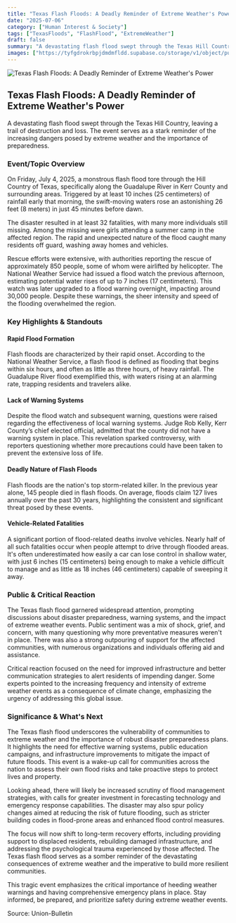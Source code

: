 ```yaml
---
title: "Texas Flash Floods: A Deadly Reminder of Extreme Weather's Power"
date: "2025-07-06"
category: ["Human Interest & Society"]
tags: ["TexasFloods", "FlashFlood", "ExtremeWeather"]
draft: false
summary: "A devastating flash flood swept through the Texas Hill Country, leaving a trail of destruction and loss. The event serves as a stark reminder of the increasing dangers posed by extreme weather and the importance of preparedness."
images: ["https://tyfgdrokrbpjdmdmfldd.supabase.co/storage/v1/object/public/image/2025-07-06-00-03-19-277-04-00.jpg"]
---
```



![Texas Flash Floods: A Deadly Reminder of Extreme Weather's Power](https://tyfgdrokrbpjdmdmfldd.supabase.co/storage/v1/object/public/image/2025-07-06-00-03-19-277-04-00.jpg)

## Texas Flash Floods: A Deadly Reminder of Extreme Weather's Power

A devastating flash flood swept through the Texas Hill Country, leaving a trail of destruction and loss. The event serves as a stark reminder of the increasing dangers posed by extreme weather and the importance of preparedness.

### Event/Topic Overview

On Friday, July 4, 2025, a monstrous flash flood tore through the Hill Country of Texas, specifically along the Guadalupe River in Kerr County and surrounding areas. Triggered by at least 10 inches (25 centimeters) of rainfall early that morning, the swift-moving waters rose an astonishing 26 feet (8 meters) in just 45 minutes before dawn.

The disaster resulted in at least 32 fatalities, with many more individuals still missing. Among the missing were girls attending a summer camp in the affected region. The rapid and unexpected nature of the flood caught many residents off guard, washing away homes and vehicles.

Rescue efforts were extensive, with authorities reporting the rescue of approximately 850 people, some of whom were airlifted by helicopter. The National Weather Service had issued a flood watch the previous afternoon, estimating potential water rises of up to 7 inches (17 centimeters). This watch was later upgraded to a flood warning overnight, impacting around 30,000 people. Despite these warnings, the sheer intensity and speed of the flooding overwhelmed the region.

### Key Highlights & Standouts

#### Rapid Flood Formation

Flash floods are characterized by their rapid onset. According to the National Weather Service, a flash flood is defined as flooding that begins within six hours, and often as little as three hours, of heavy rainfall. The Guadalupe River flood exemplified this, with waters rising at an alarming rate, trapping residents and travelers alike.

#### Lack of Warning Systems

Despite the flood watch and subsequent warning, questions were raised regarding the effectiveness of local warning systems. Judge Rob Kelly, Kerr County’s chief elected official, admitted that the county did not have a warning system in place. This revelation sparked controversy, with reporters questioning whether more precautions could have been taken to prevent the extensive loss of life.

#### Deadly Nature of Flash Floods

Flash floods are the nation's top storm-related killer. In the previous year alone, 145 people died in flash floods. On average, floods claim 127 lives annually over the past 30 years, highlighting the consistent and significant threat posed by these events.

#### Vehicle-Related Fatalities

A significant portion of flood-related deaths involve vehicles. Nearly half of all such fatalities occur when people attempt to drive through flooded areas. It's often underestimated how easily a car can lose control in shallow water, with just 6 inches (15 centimeters) being enough to make a vehicle difficult to manage and as little as 18 inches (46 centimeters) capable of sweeping it away.

### Public & Critical Reaction

The Texas flash flood garnered widespread attention, prompting discussions about disaster preparedness, warning systems, and the impact of extreme weather events. Public sentiment was a mix of shock, grief, and concern, with many questioning why more preventative measures weren't in place. There was also a strong outpouring of support for the affected communities, with numerous organizations and individuals offering aid and assistance.

Critical reaction focused on the need for improved infrastructure and better communication strategies to alert residents of impending danger. Some experts pointed to the increasing frequency and intensity of extreme weather events as a consequence of climate change, emphasizing the urgency of addressing this global issue.

### Significance & What's Next

The Texas flash flood underscores the vulnerability of communities to extreme weather and the importance of robust disaster preparedness plans. It highlights the need for effective warning systems, public education campaigns, and infrastructure improvements to mitigate the impact of future floods. This event is a wake-up call for communities across the nation to assess their own flood risks and take proactive steps to protect lives and property.

Looking ahead, there will likely be increased scrutiny of flood management strategies, with calls for greater investment in forecasting technology and emergency response capabilities. The disaster may also spur policy changes aimed at reducing the risk of future flooding, such as stricter building codes in flood-prone areas and enhanced flood control measures.

The focus will now shift to long-term recovery efforts, including providing support to displaced residents, rebuilding damaged infrastructure, and addressing the psychological trauma experienced by those affected. The Texas flash flood serves as a somber reminder of the devastating consequences of extreme weather and the imperative to build more resilient communities.

This tragic event emphasizes the critical importance of heeding weather warnings and having comprehensive emergency plans in place. Stay informed, be prepared, and prioritize safety during extreme weather events.

Source: Union-Bulletin
